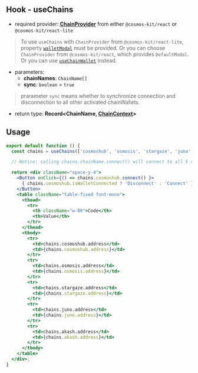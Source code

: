 ## Hook - useChains

- required provider: [**ChainProvider**](/provider/chain-provider) from either `@cosmos-kit/react` or `@cosmos-kit/react-lite`

> To use `useChains` with `ChainProvider` from `@cosmos-kit/react-lite`, property [`walletModal`](/provider/chain-provider#walletmodal) must be provided. Or you can choose `ChainProvider` from `@cosmos-kit/react`, which provides `DefaultModal`. Or you can use [`useChainWallet`](/hooks/use-chain-wallet) instead.

- parameters:
    - **chainNames**: `ChainName[]`
    - **sync**: `boolean` = `true`

> prarameter `sync` means whether to synchronize connection and disconnection to all other activated chainWallets.

- return type: **Record&lt;ChainName, [**ChainContext**](/hooks/use-chain#type-chaincontext)&gt;**

## Usage
```jsx
export default function () {
  const chains = useChains(['cosmoshub', 'osmosis', 'stargaze', 'juno', 'akash']);

  // Notice: calling chains.chainName.connect() will connect to all 5 chains above.

  return <div className="space-y-4">
    <Button onClick={() => chains.cosmoshub.connect() }>
      { chains.cosmoshub.isWalletConnected ? 'Disconnect' : 'Connect' }
    </Button>
    <table className="table-fixed font-mono">
      <thead>
        <tr>
          <th className="w-80">Code</th>
          <th>Value</th>
        </tr>
      </thead>
      <tbody>
        <tr>
          <td>chains.cosmoshub.address</td>
          <td>{chains.cosmoshub.address}</td>
        </tr>
        <tr>
          <td>chains.osmosis.address</td>
          <td>{chains.osmosis.address}</td>
        </tr>
        <tr>
          <td>chains.stargaze.address</td>
          <td>{chains.stargaze.address}</td>
        </tr>
        <tr>
          <td>chains.juno.address</td>
          <td>{chains.juno.address}</td>
        </tr>
        <tr>
          <td>chains.akash.address</td>
          <td>{chains.akash.address}</td>
        </tr>
      </tbody>
    </table>
  </div>;
}
```
